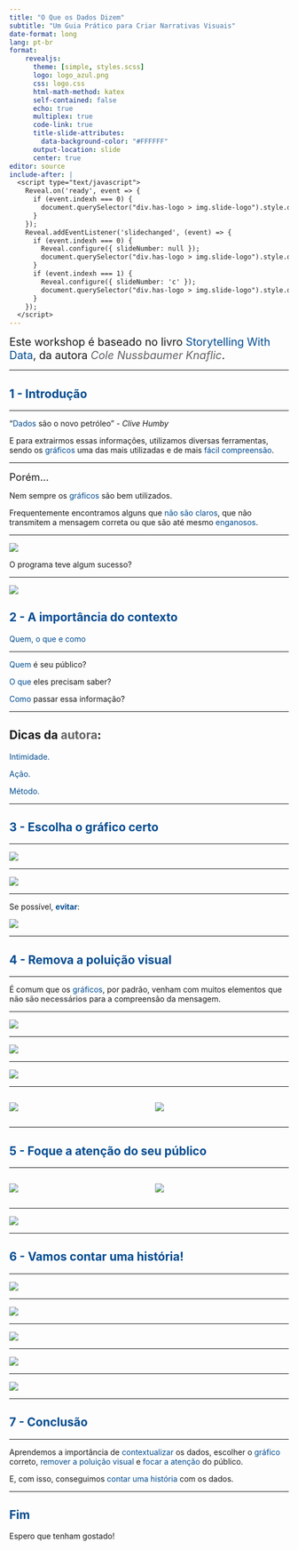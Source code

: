 ```yaml
---
title: "O Que os Dados Dizem"  
subtitle: "Um Guia Prático para Criar Narrativas Visuais"  
date-format: long  
lang: pt-br  
format:  
    revealjs:  
      theme: [simple, styles.scss]  
      logo: logo_azul.png  
      css: logo.css  
      html-math-method: katex  
      self-contained: false  
      echo: true  
      multiplex: true  
      code-link: true  
      title-slide-attributes:  
        data-background-color: "#FFFFFF"  
      output-location: slide  
      center: true  
editor: source  
include-after: |
  <script type="text/javascript">
    Reveal.on('ready', event => {
      if (event.indexh === 0) {
        document.querySelector("div.has-logo > img.slide-logo").style.display = "none";
      }
    });
    Reveal.addEventListener('slidechanged', (event) => {
      if (event.indexh === 0) {
        Reveal.configure({ slideNumber: null });
        document.querySelector("div.has-logo > img.slide-logo").style.display = "none";
      }
      if (event.indexh === 1) { 
        Reveal.configure({ slideNumber: 'c' });
        document.querySelector("div.has-logo > img.slide-logo").style.display = null;
      }
    });
  </script>
---
```


<span style="font-size: 1.4em;">Este workshop é baseado no livro <span style="color:#004B8F">Storytelling With Data</span>, da autora <span style="color:#606163">*Cole Nussbaumer Knaflic*</span>.</span>  

---

## <span style="color:#004B8F">1 - Introdução</span>  

---

"<span style='color:#004B8F'>Dados</span> são o novo petróleo" - *Clive Humby*  

::: {.fragment}  
E para extrairmos essas informações, utilizamos diversas ferramentas, sendo os <span style="color:#004B8F">gráficos</span> uma das mais utilizadas e de mais <span style='color:#004B8F'>fácil compreensão</span>.  
:::  

---

<span style="font-size: 1.3em;">Porém...</span>  

::: {.fragment}  
Nem sempre os <span style='color:#004B8F'>gráficos</span> são bem utilizados.  

Frequentemente encontramos alguns que <span style='color:#004B8F'>não são claros</span>, que não transmitem a mensagem correta ou que são até mesmo <span style='color:#004B8F'>enganosos</span>.  
:::  

---

![](exp_1.png){fig-aling="center"}

::: {.fragment}  
O programa teve algum sucesso?  
:::  

---

![](exp_1_melhorado.png){fig-align="center"}

## <span style="color:#004B8F">2 - A importância do contexto</span>  
<span style="color:#004B8F">Quem, o que e como</span>  

---

<span style="color:#004B8F">Quem</span> é seu público?  

::: {.fragment}  
<span style="color:#004B8F">O que</span> eles precisam saber?  
:::  

::: {.fragment}  
<span style="color:#004B8F">Como</span> passar essa informação?  
:::  

---

## Dicas da <span style="color:#606163">autora</span>:  

<span style="color:#004B8F">Intimidade.</span>  

<span style="color:#004B8F">Ação.</span>  

<span style="color:#004B8F">Método.</span>  

---

## <span style="color:#004B8F">3 - Escolha o gráfico certo</span>  

---

![](graphs.png){fig-aling="center"}  

---

![](barras.png){fig-aling="center"}

---

Se possível, <span style="color:#004B8F">**evitar**</span>:  

![](pizza3d.png)  

---

## <span style="color:#004B8F">4 - Remova a poluição visual</span>  

---

É comum que os <span style="color:#004B8F">gráficos</span>, por padrão, venham com muitos elementos que <span style="color:#606163">**não são necessários**</span> para a compreensão da mensagem.  

---

![](exp_2.png){fig-aling="center"}

---

![](exp_2_melhorado.png){fig-aling="center"}

---

![](exp_2_final.png){fig-aling="center"}

---

::: {.columns}  

::: {.column}  
![](exp_2.png){fig-aling="center"}
:::  

::: {.column}  
![](exp_2_final.png){fig-aling="center"} 
:::  

:::  

---

## <span style="color:#004B8F">5 - Foque a atenção do seu público</span>  

---

::: {.columns}  

::: {.column}  
![](semfoco.png){fig-aling="center"}
:::  

::: {.column}  
:::{.fragment}  

![](comfoco.png){fig-aling="center"}
:::  
:::  

:::

---

![](exp2_final_foco.png){fig-aling="center"}

---

## <span style="color:#004B8F">6 - Vamos contar uma história!</span>  

---

![](exp_4.png){fig-aling="center"}

---

![](exp_4_linhas.png){fig-aling="center"} 

---

![](exp_4_limpo.png){fig-aling="center"}

---

![](exp_4_foco.png){fig-aling="center"}

---

![](exp_4_media.png)  

---

## <span style="color:#004B8F">7 - Conclusão</span>  

---

Aprendemos a importância de <span style="color:#004B8F">contextualizar</span> os dados, escolher o <span style="color:#004B8F">gráfico</span> correto, <span style="color:#004B8F">remover a poluição visual</span> e <span style="color:#004B8F">focar a atenção</span> do público.  

E, com isso, conseguimos <span style="color:#004B8F">contar uma história</span> com os dados.  

---

## <span style="color:#004B8F">Fim</span>  
Espero que tenham gostado!  
